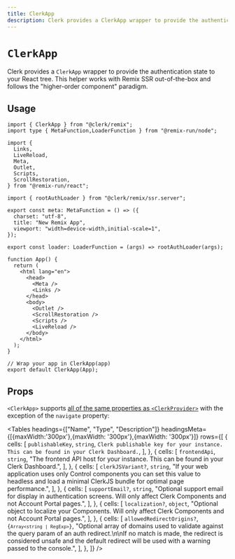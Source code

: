 ---
title: ClerkApp
description: Clerk provides a ClerkApp wrapper to provide the authentication state to your React tree. This helper works with Remix SSR out-of-the-box and follows the "higher-order component" paradigm.
---


# `ClerkApp`

Clerk provides a `ClerkApp` wrapper to provide the authentication state to your React tree. This helper works with Remix SSR out-of-the-box and follows the "higher-order component" paradigm.

## Usage

```tsx {1, 40-41}
import { ClerkApp } from "@clerk/remix";
import type { MetaFunction,LoaderFunction } from "@remix-run/node";

import {
  Links,
  LiveReload,
  Meta,
  Outlet,
  Scripts,
  ScrollRestoration,
} from "@remix-run/react";

import { rootAuthLoader } from "@clerk/remix/ssr.server";

export const meta: MetaFunction = () => ({
  charset: "utf-8",
  title: "New Remix App",
  viewport: "width=device-width,initial-scale=1",
});

export const loader: LoaderFunction = (args) => rootAuthLoader(args);

function App() {
  return (
    <html lang="en">
      <head>
        <Meta />
        <Links />
      </head>
      <body>
        <Outlet />
        <ScrollRestoration />
        <Scripts />
        <LiveReload />
      </body>
    </html>
  );
}

// Wrap your app in ClerkApp(app)
export default ClerkApp(App);
```

## Props

`<ClerkApp>` supports [all of the same properties as `<ClerkProvider>`](/docs/components/clerk-provider#props) with the exception of the `navigate` property:


<Tables
  headings={["Name", "Type", "Description"]}
  headingsMeta={[{maxWidth:'300px'},{maxWidth: '300px'},{maxWidth: '300px'}]}
  rows={[
    {
      cells: [
        <code>publishableKey</code>,
        <code>string</code>,
        `Clerk publishable key for your instance. This can be found in your Clerk Dashboard.`,
      ],
    },
    {
      cells: [
        <code>frontendApi</code>,
        <code>string</code>,
        "The frontend API host for your instance. This can be found in your Clerk Dashboard.",
      ],
    },
    {
      cells: [
        <code>clerkJSVariant?</code>,
        <code>string</code>,
        "If your web application uses only Control components you can set this value to headless and load a minimal ClerkJS bundle for optimal page performance.",
      ],
    },
    {
      cells: [
        <code>supportEmail?</code>,
        <code>string</code>,
        "Optional support email for display in authentication screens. Will only affect Clerk Components and not Account Portal pages.",
      ],
    },
    {
      cells: [
        <code>localization?</code>,
        <code>object</code>,
        "Optional object to localize your Components. Will only affect Clerk Components and not Account Portal pages.",
      ],
    },
    {
      cells: [
        <code>allowedRedirectOrigins?</code>,
        <code>{`Array<string | RegExp>`}</code>,
        "Optional array of domains used to validate against the query param of an auth redirect.\n\nIf no match is made, the redirect is considered unsafe and the default redirect will be used with a warning passed to the console.",
      ],
    },
  ]}
/>
